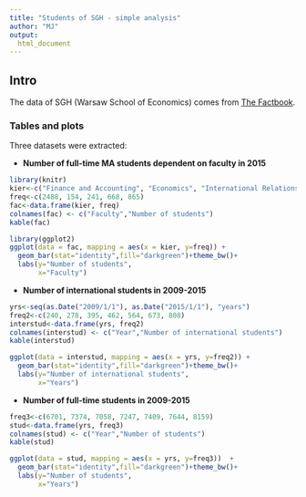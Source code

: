 ```yaml
---
title: "Students of SGH - simple analysis"
author: "MJ"
output:
  html_document
---
```

## Intro

The data of SGH (Warsaw School of Economics) comes from [The Factbook](http://sknstatystyki.pl/?id_mp=0&id_art=46&id_sub=0&id_kat=0&link_str=0&id_mp_zal=0&id_gal=0&rok=0&mies=0&akc=x).

### Tables and plots

Three datasets were extracted:

* **Number of full-time MA students dependent on faculty in 2015**

```r
library(knitr)
kier<-c("Finance and Accounting", "Economics", "International Relations", "Quantitative Economics", "Management")
freq<-c(2488, 154, 241, 668, 865)
fac<-data.frame(kier, freq)
colnames(fac) <- c("Faculty","Number of students")
kable(fac)

library(ggplot2)
ggplot(data = fac, mapping = aes(x = kier, y=freq)) +
  geom_bar(stat="identity",fill="darkgreen")+theme_bw()+
  labs(y="Number of students", 
       x="Faculty")

```

* **Number of international students in 2009-2015**

```r
yrs<-seq(as.Date("2009/1/1"), as.Date("2015/1/1"), "years")
freq2<-c(240, 278, 395, 462, 564, 673, 808)
interstud<-data.frame(yrs, freq2)
colnames(interstud) <- c("Year","Number of international students")
kable(interstud)

ggplot(data = interstud, mapping = aes(x = yrs, y=freq2)) +
  geom_bar(stat="identity",fill="darkgreen")+theme_bw()+
  labs(y="Number of international students", 
       x="Years")
```

* **Number of full-time students in 2009-2015**

```r
freq3<-c(6701, 7374, 7058, 7247, 7409, 7644, 8159)
stud<-data.frame(yrs, freq3)
colnames(stud) <- c("Year","Number of students")
kable(stud)

ggplot(data = stud, mapping = aes(x = yrs, y=freq3))  +
  geom_bar(stat="identity",fill="darkgreen")+theme_bw()+
  labs(y="Number of students", 
       x="Years")
```